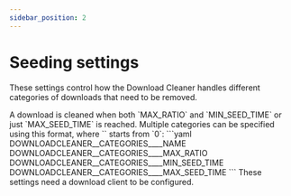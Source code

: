 ```yaml
---
sidebar_position: 2
---
```



# Seeding settings

These settings control how the Download Cleaner handles different categories of downloads that need to be removed.

<Note>
  A download is cleaned when both `MAX_RATIO` and `MIN_SEED_TIME` or just `MAX_SEED_TIME` is reached.
</Note>

<Note>
  Multiple categories can be specified using this format, where `<NUMBER>` starts from `0`:
  ```yaml
  DOWNLOADCLEANER__CATEGORIES__<NUMBER>__NAME
  DOWNLOADCLEANER__CATEGORIES__<NUMBER>__MAX_RATIO
  DOWNLOADCLEANER__CATEGORIES__<NUMBER>__MIN_SEED_TIME
  DOWNLOADCLEANER__CATEGORIES__<NUMBER>__MAX_SEED_TIME
  ```
</Note>

<Important>
    These settings need a <Link to="/docs/configuration/download-client/general?DOWNLOAD_CLIENT">download client</Link> to be configured.
</Important>

<DownloadCleanerCleanupSettings/> 